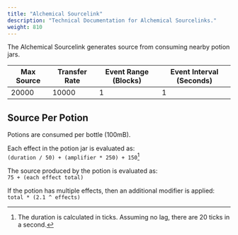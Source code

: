 ```yaml
---
title: "Alchemical Sourcelink"
description: "Technical Documentation for Alchemical Sourcelinks."
weight: 810
---
```


The Alchemical Sourcelink generates source from consuming nearby potion jars.

| Max Source | Transfer Rate | Event Range (Blocks) | Event Interval (Seconds) |
| ---------- | ------------- | -------------------- | ------------------------ |
| 20000      | 10000         | 1                    | 1                        |

## Source Per Potion

Potions are consumed per bottle (100mB).

Each effect in the potion jar is evaluated as:  
`(duration / 50) + (amplifier * 250) + 150`[^1]

The source produced by the potion is evaluated as:  
`75 + (each effect total)`

If the potion has multiple effects, then an additional modifier is applied:  
`total * (2.1 ^ effects)`

[^1]: The duration is calculated in ticks. Assuming no lag, there are 20 ticks in a second.
